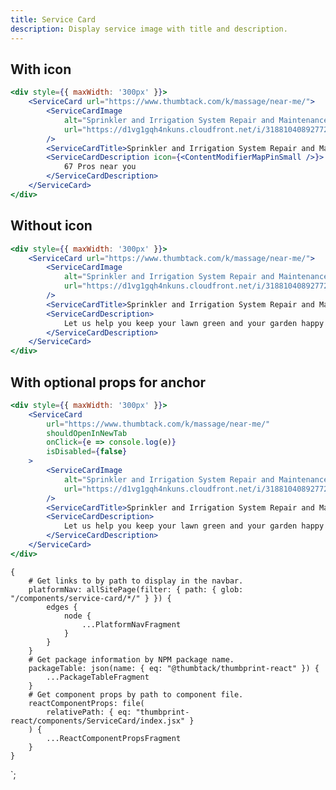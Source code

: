 ```yaml
---
title: Service Card
description: Display service image with title and description.
---
```



<ComponentHeader data={props.data} />

## With icon

```jsx
<div style={{ maxWidth: '300px' }}>
    <ServiceCard url="https://www.thumbtack.com/k/massage/near-me/">
        <ServiceCardImage
            alt="Sprinkler and Irrigation System Repair and Maintenance"
            url="https://d1vg1gqh4nkuns.cloudfront.net/i/318810408927723609/small/standard/hero"
        />
        <ServiceCardTitle>Sprinkler and Irrigation System Repair and Maintenance</ServiceCardTitle>
        <ServiceCardDescription icon={<ContentModifierMapPinSmall />}>
            67 Pros near you
        </ServiceCardDescription>
    </ServiceCard>
</div>
```

## Without icon

```jsx
<div style={{ maxWidth: '300px' }}>
    <ServiceCard url="https://www.thumbtack.com/k/massage/near-me/">
        <ServiceCardImage
            alt="Sprinkler and Irrigation System Repair and Maintenance"
            url="https://d1vg1gqh4nkuns.cloudfront.net/i/318810408927723609/small/standard/hero"
        />
        <ServiceCardTitle>Sprinkler and Irrigation System Repair and Maintenance</ServiceCardTitle>
        <ServiceCardDescription>
            Let us help you keep your lawn green and your garden happy and healthy.
        </ServiceCardDescription>
    </ServiceCard>
</div>
```

## With optional props for anchor

```jsx
<div style={{ maxWidth: '300px' }}>
    <ServiceCard
        url="https://www.thumbtack.com/k/massage/near-me/"
        shouldOpenInNewTab
        onClick={e => console.log(e)}
        isDisabled={false}
    >
        <ServiceCardImage
            alt="Sprinkler and Irrigation System Repair and Maintenance"
            url="https://d1vg1gqh4nkuns.cloudfront.net/i/318810408927723609/small/standard/hero"
        />
        <ServiceCardTitle>Sprinkler and Irrigation System Repair and Maintenance</ServiceCardTitle>
        <ServiceCardDescription>
            Let us help you keep your lawn green and your garden happy and healthy.
        </ServiceCardDescription>
    </ServiceCard>
</div>
```

<ComponentFooter data={props.data} />

    {
        # Get links to by path to display in the navbar.
        platformNav: allSitePage(filter: { path: { glob: "/components/service-card/*/" } }) {
            edges {
                node {
                    ...PlatformNavFragment
                }
            }
        }
        # Get package information by NPM package name.
        packageTable: json(name: { eq: "@thumbtack/thumbprint-react" }) {
            ...PackageTableFragment
        }
        # Get component props by path to component file.
        reactComponentProps: file(
            relativePath: { eq: "thumbprint-react/components/ServiceCard/index.jsx" }
        ) {
            ...ReactComponentPropsFragment
        }
    }
`;
